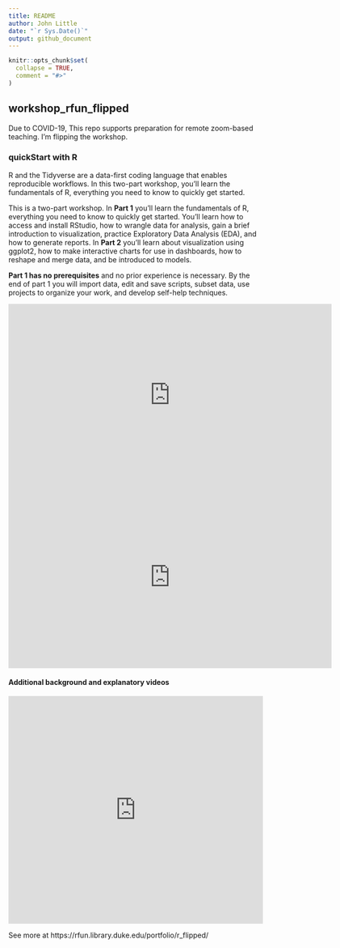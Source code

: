 ```yaml
---
title: README
author: John Little
date: "`r Sys.Date()`"
output: github_document
---
```


<!-- README.md is generated from README.Rmd. Please edit that file -->

```r
knitr::opts_chunk$set(
  collapse = TRUE,
  comment = "#>"
)
```

## workshop_rfun_flipped

<!-- badges: start -->
<!-- badges: end -->

Due to COVID-19, This repo supports preparation for remote zoom-based teaching. I'm flipping the workshop.

### quickStart with R

R and the Tidyverse are a data-first coding language that enables reproducible workflows.  In this two-part workshop, you’ll learn the fundamentals of R, everything you need to know to quickly get started.

This is a two-part workshop.  In **Part 1** you’ll learn the fundamentals of R, everything you need to know to quickly get started. You’ll learn how to access and install RStudio, how to wrangle data for analysis, gain a brief introduction to visualization, practice Exploratory Data Analysis (EDA), and how to generate reports.  In **Part 2** you’ll learn about visualization using ggplot2, how to make interactive charts for use in dashboards, how to reshape and merge data, and be introduced to models.

**Part 1 has no prerequisites** and no prior experience is necessary. By the end of part 1 you will import data, edit and save scripts, subset data, use projects to organize your work, and develop self-help techniques. 

<iframe height="360" width="640" src="https://warpwire.duke.edu/w/pfYDAA/" frameborder="0" scrolling="0" allow="autoplay; encrypted-media; fullscreen;  picture-in-picture;" allowfullscreen></iframe>

<iframe height="360" width="640" src="https://warpwire.duke.edu/w/6_YDAA/" frameborder="0" scrolling="0" allow="autoplay; encrypted-media; fullscreen;  picture-in-picture;" allowfullscreen></iframe>

#### Additional background and explanatory videos

<iframe height="450" width="100%" src="https://warpwire.duke.edu/w/n_YDAA/" frameborder="0" scrolling="0" allow="autoplay; encrypted-media; fullscreen;  picture-in-picture; camera; microphone;" allowfullscreen></iframe>

See more at  https://rfun.library.duke.edu/portfolio/r_flipped/
